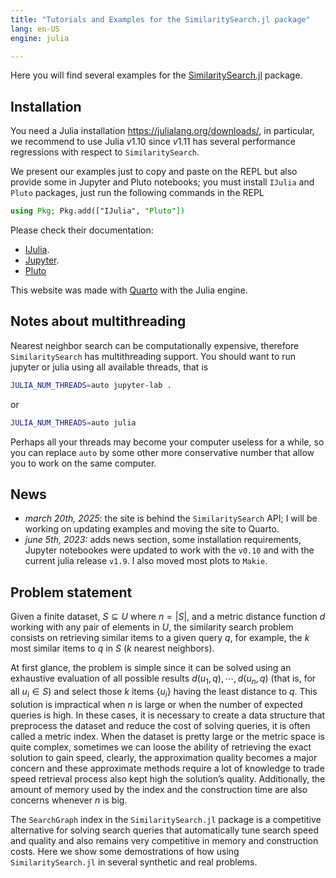 ```yaml
---
title: "Tutorials and Examples for the SimilaritySearch.jl package"
lang: en-US
engine: julia

---
```



Here you will find several examples for the  [SimilaritySearch.jl](https://github.com/sadit/SimilaritySearch.jl) package.

## Installation

You need a Julia installation <https://julialang.org/downloads/>, in particular, we recommend to use Julia $v1.10$ since $v1.11$ has several performance regressions with respect to `SimilaritySearch`.

We present our examples just to copy and paste on the REPL but also provide some in Jupyter and Pluto notebooks; you must install `IJulia` and `Pluto` packages, just run the following commands in the REPL

```julia
using Pkg; Pkg.add(["IJulia", "Pluto"])
```

Please check their documentation:

- [IJulia](https://julialang.github.io/IJulia.jl).
- [Jupyter](https://jupyter.org/).
- [Pluto](https://plutojl.org/)

This website was made with [Quarto](https://quarto.org/) with the Julia engine.


## Notes about multithreading
Nearest neighbor search can be computationally expensive, therefore `SimilaritySearch` has multithreading support.
You should want to run jupyter or julia using all available threads, that is

```bash
JULIA_NUM_THREADS=auto jupyter-lab .
```

or
```bash
JULIA_NUM_THREADS=auto julia
```

Perhaps all your threads may become your computer useless for a while, so you can replace `auto` by some other more conservative number that allow you to work on the same computer.

## News

- _march 20th, 2025_: the site is behind the `SimilaritySearch` API; I will be working on updating examples and moving the site to Quarto.
- _june 5th, 2023:_ adds news section, some installation requirements, Jupyter notebookes were updated to work with the `v0.10` and with the current julia release `v1.9`. I also moved most plots to `Makie`.


## Problem statement

Given a finite dataset, $S \subseteq U$ where $n = |S|$, and a metric distance function $d$ working with any pair of elements in $U$, the similarity search problem consists on retrieving similar items to a given query $q$, for example, the $k$ most similar items to $q$ in $S$ ($k$ nearest neighbors).

At first glance, the problem is simple since it can be solved using an exhaustive evaluation of all possible results $d(u_1, q), \cdots, d(u_n, q)$ (that is, for all $u_i \in S$) and select those $k$ items $\{u_i\}$ having the least distance to $q$. This solution is impractical when $n$ is large or when the number of expected queries is high. In these cases, it is necessary to create a data structure that preprocess the dataset and reduce the cost of solving queries, it is often called a metric index. When the dataset is pretty large or the metric space is quite complex, sometimes we can loose the ability of retrieving the exact solution to gain speed, clearly, the approximation quality becomes a major concern and these approximate methods require a lot of knowledge to trade speed retrieval process also kept high the solution's quality. Additionally, the amount of memory used by the index and the construction time are also concerns whenever $n$ is big.

The `SearchGraph` index in the `SimilaritySearch.jl` package is a competitive alternative for solving search queries that automatically tune search speed and quality and also remains very competitive in memory and construction costs. Here we show some demostrations of how using `SimilaritySearch.jl` in several synthetic and real problems.
